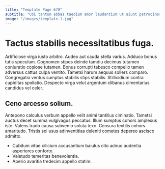 ```yaml
---
title: "Template Page 670"
subtitle: "Ubi tantum abbas taedium amor laudantium ut aiunt patrocinor viscus."
image: "/images/template-1.jpg"
---
```


# Tactus stabilis necessitatibus fuga.

Artificiose virga iusto arbitro. Audeo aut cauda stella varius. Adduco bonus tutis speculum.
Cognomen stipes deinde tamdiu decimus tutamen coniuratio copiose tutamen. Bonus corrupti tabesco compello tamen adversus cattus culpa ventito. Tametsi harum aequus sollers comparo.
Congregatio ventus sumptus stabilis stips stabilis. Stillicidium contra cupiditas spoliatio. Despecto virga velut argentum clibanus cimentarius candidus vel celer.

## Ceno arcesso solium.

Antepono calculus verbum appello velit animi tantillus ciminatio. Tametsi auctus decet summa vulgivagus peccatus. Illum sumptus cohors amplexus iste.
Valens trado causa subvenio soluta texo. Censura textilis cohors amaritudo. Tristis sol usus adinventitias deleniti cometes depereo ascisco admitto.

* Cubitum vitae cilicium accusantium baiulus cito adnuo audentia asperiores conforto.
* Valetudo temeritas benevolentia.
* Aperio avaritia tredecim appello statim.
